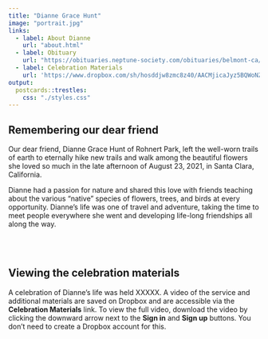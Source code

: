 ```yaml
---
title: "Dianne Grace Hunt"
image: "portrait.jpg"
links:
  - label: About Dianne
    url: "about.html"
  - label: Obituary 
    url: "https://obituaries.neptune-society.com/obituaries/belmont-ca/dianne-hunt-10325369"
  - label: Celebration Materials
    url: 'https://www.dropbox.com/sh/hosddjw8zmc8z40/AACMjicaJyz5BQWoNZYg41hCa?dl=0'
output:
  postcards::trestles:
    css: "./styles.css"
---
```


## Remembering our dear friend
Our dear friend, Dianne Grace Hunt of Rohnert Park, left the well-worn trails of earth to eternally hike new trails and walk among the beautiful flowers she loved so much in the late afternoon of August 23, 2021, in Santa Clara, California.


Dianne had a passion for nature and shared this love with friends teaching about the various “native” species of flowers, trees, and birds at every opportunity. Dianne’s life was one of travel and adventure, taking the time to meet people everywhere she went and developing life-long friendships all along the way.

<br><br>

## Viewing the celebration materials

A celebration of Dianne's life was held XXXXX.  A video of the service and additional materials are saved on Dropbox and are accessible via the **Celebration Materials** link.  To view the full video, download the video by clicking the downward arrow next to the **Sign in** and **Sign up** buttons.  You don't need to create a Dropbox account for this.